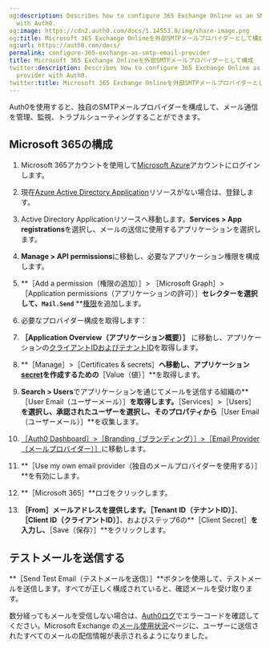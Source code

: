 ```yaml
---
og:description: Describes how to configure 365 Exchange Online as an SMTP email provider
  with Auth0.
og:image: https://cdn2.auth0.com/docs/1.14553.0/img/share-image.png
og:title: Microsoft 365 Exchange Onlineを外部SMTPメールプロバイダーとして構成
og:url: https://auth0.com/docs/
permalink: configure-365-exchange-as-smtp-email-provider
title: Microsoft 365 Exchange Onlineを外部SMTPメールプロバイダーとして構成
twitter:description: Describes how to configure 365 Exchange Online as an SMTP email
  provider with Auth0.
twitter:title: Microsoft 365 Exchange Onlineを外部SMTPメールプロバイダーとして構成
---
```


Auth0を使用すると、独自のSMTPメールプロバイダーを構成して、メール通信を管理、監視、トラブルシューティングすることができます。



## Microsoft 365の構成

1. Microsoft 365アカウントを使用して[Microsoft Azure](https://azure.microsoft.com/)アカウントにログインします。
2. 現在[Azure Active Directory Application](https://learn.microsoft.com/en-us/azure/healthcare-apis/register-application)リソースがない場合は、登録します。
3. Active Directory Applicationリソースへ移動します。**Services > App registrations**を選択し、メールの送信に使用するアプリケーションを選択します。
4. **Manage > API permissions**に移動し、必要なアプリケーション権限を構成します。
5. **［Add a permission（権限の追加）］>  ［Microsoft Graph］> ［Application permissions（アプリケーションの許可）］**セレクターを選択して、`Mail.Send`** **[権限](https://learn.microsoft.com/en-us/azure/healthcare-apis/register-application#api-permissions)を追加します。
6. 必要なプロバイダー構成を取得します：

1. **［Application Overview（アプリケーション概要）］** に移動し、アプリケーションの[クライアントIDおよびテナントID](https://learn.microsoft.com/en-us/azure/healthcare-apis/register-application#application-id-client-id)を取得します。
2. **［Manage］>［Certificates & secrets］**へ移動し、アプリケーション[secret](https://learn.microsoft.com/en-us/azure/healthcare-apis/register-application#certificates--secrets)を作成するための**［Value（値）］**を取得します。
3. **Search > Users**でアプリケーションを通じてメールを送信する組織の**［User Email（ユーザーメール）］**を取得します。**［Services］>［Users］**を選択し、承認されたユーザーを選択し、そのプロパティから**［User Email（ユーザーメール）］**を収集します。
7. [［Auth0 Dashboard］>［Branding（ブランディング）］>［Email Provider（メールプロバイダー）］](https://manage.auth0.com/#/branding/email_provider)に移動します。
8. **［Use my own email provider（独自のメールプロバイダーを使用する）］**を有効にします。
9. **［Microsoft 365］**ロゴをクリックします。
10. **［From］**メールアドレスを提供します。**［Tenant ID（テナントID）］**、**［Client ID（クライアントID）］**、およびステップ6の**［Client Secret］**を入力し、**［Save（保存）］**をクリックします。

## テストメールを送信する

**［Send Test Email（テストメールを送信）］**ボタンを使用して、テストメールを送信します。すべてが正しく構成されていると、確認メールを受け取ります。

数分経ってもメールを受信しない場合は、[Auth0ログ](https://manage.auth0.com/#/logs)でエラーコードを確認してください。Microsoft Exchange の[メール使用状況](https://admin.microsoft.com/#/reportsUsage/EmailActivity)ページに、ユーザーに送信されたすべてのメールの配信情報が表示されるようになりました。